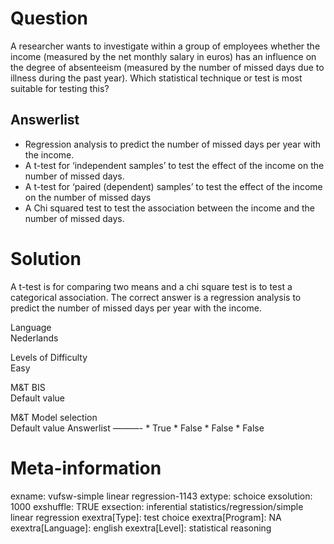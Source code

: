 Question
========
A researcher wants to investigate within a group of employees whether
the income (measured by the net monthly salary in euros) has an
influence on the degree of absenteeism (measured by the number of missed
days due to illness during the past year). Which statistical technique
or test is most suitable for testing this?

Answerlist
----------
* Regression analysis to predict the number of missed days per year with
  the income.
* A t-test for 'independent samples' to test the effect of the income on
  the number of missed days.
* A t-test for 'paired (dependent) samples' to test the effect of the
  income on the number of missed days
* A Chi squared test to test the association between the income and the
  number of missed days.

Solution
========





A t-test is for comparing two means and a chi square test is to test a
categorical association. The correct answer is a regression analysis to
predict the number of missed days per year with the income.





Language  
Nederlands

Levels of Difficulty  
Easy

M&T BIS  
Default value

M&T Model selection  
Default value
Answerlist
----------
* True
* False
* False
* False

Meta-information
================
exname: vufsw-simple linear regression-1143
extype: schoice
exsolution: 1000
exshuffle: TRUE
exsection: inferential statistics/regression/simple linear regression
exextra[Type]: test choice
exextra[Program]: NA
exextra[Language]: english
exextra[Level]: statistical reasoning

